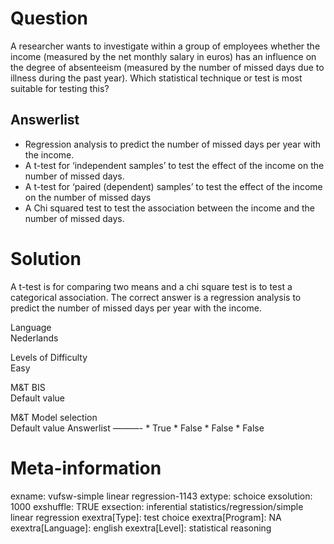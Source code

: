 Question
========
A researcher wants to investigate within a group of employees whether
the income (measured by the net monthly salary in euros) has an
influence on the degree of absenteeism (measured by the number of missed
days due to illness during the past year). Which statistical technique
or test is most suitable for testing this?

Answerlist
----------
* Regression analysis to predict the number of missed days per year with
  the income.
* A t-test for 'independent samples' to test the effect of the income on
  the number of missed days.
* A t-test for 'paired (dependent) samples' to test the effect of the
  income on the number of missed days
* A Chi squared test to test the association between the income and the
  number of missed days.

Solution
========





A t-test is for comparing two means and a chi square test is to test a
categorical association. The correct answer is a regression analysis to
predict the number of missed days per year with the income.





Language  
Nederlands

Levels of Difficulty  
Easy

M&T BIS  
Default value

M&T Model selection  
Default value
Answerlist
----------
* True
* False
* False
* False

Meta-information
================
exname: vufsw-simple linear regression-1143
extype: schoice
exsolution: 1000
exshuffle: TRUE
exsection: inferential statistics/regression/simple linear regression
exextra[Type]: test choice
exextra[Program]: NA
exextra[Language]: english
exextra[Level]: statistical reasoning

